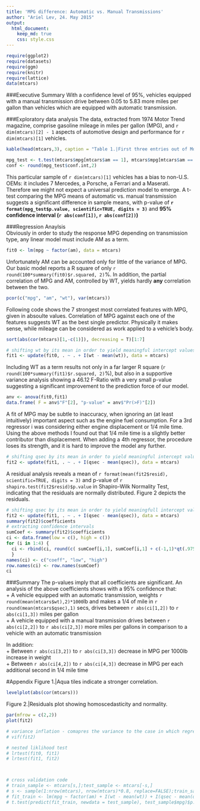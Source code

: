 ```yaml
---
title: 'MPG difference: Automatic vs. Manual Transmissions'
author: "Ariel Lev, 24. May 2015"
output: 
  html_document:
    keep_md: true
    css: style.css
---
```

```r
require(ggplot2)
require(datasets)
require(ggm)
require(knitr)
require(lattice)
data(mtcars)
```
###Executive Summary
With a confidence level of 95%, vehicles equipped with a manual transmission drive between 0.05 to 5.83 more miles per gallon than vehicles which are equipped with automatic transmission.  

###Exploratory data analysis
The data, extracted from 1974 Motor Trend magazine, comprise gasoline mileage in miles per gallon (MPG), and `r dim(mtcars)[2] - 1` aspects of automotive design and performance for `r dim(mtcars)[1]` vehicles. 
```r
kable(head(mtcars,3), caption = "Table 1.|First three entries out of Motor Trend sample")
```

```r
mpg_test <- t.test(mtcars$mpg[mtcars$am == 1], mtcars$mpg[mtcars$am == 0], var.equal = T)
conf <- round(mpg_test$conf.int,2)
```
This particular sample of `r dim(mtcars)[1]` vehicles has a bias to non-U.S. OEMs: it includes 7 Mercedes, a Porsche, a Ferrari and a Maserati. Therefore we might not expect a universal prediction model to emerge. A t-test comparing the MPG means of automatic vs. manual transmission suggests a significant difference in sample means, with p-value of **`r format(mpg_test$p.value, scientific=TRUE, digits = 3)`** and **95% confidence interval (`r abs(conf[1])`, `r abs(conf[2])`)**

###Regression Anaylsis  
Obviously in order to study the response MPG depending on transmission type, any linear model must include AM as a term.
```r
fit0 <- lm(mpg ~ factor(am), data = mtcars)
```
Unfortunately AM can be accounted only for little of the variance of MPG. Our basic model reports a R square of only `r round(100*summary(fit0)$r.squared, 2)`%. In addition, the partial correlation of MPG and AM, controlled by WT, yields hardly **any** correlation between the two. 
```r
pcor(c("mpg", "am", "wt"), var(mtcars))
```
Following code shows the 7 strongest most correlated features with MPG, given in absoulte values. Correlation of MPG against each one of the features suggests WT as the best single predictor. Physically it makes sense, while mileage can be considered as work applied to a vehicle's body.
```r
sort(abs(cor(mtcars)[1,-c(1)]), decreasing = T)[1:7]
```

```r
# shifting wt by its mean in order to yield meaningful intercept values  
fit1 <- update(fit0, . ~ . + I(wt - mean(wt)), data = mtcars)
```
Including WT as a term results not only in a far larger R square (`r round(100*summary(fit1)$r.squared, 2)`%), but also in a supportive variance analysis showing a 46.12 F-Ratio with a very small p-value suggesting a significant improvement to the prediction force of our model.
```r
anv <- anova(fit0,fit1)
data.frame( F = anv$"F"[2], "p-value" = anv$"Pr(>F)"[2])
```
A fit of MPG may be subtle to inaccuracy, when ignoring an (at least intuitively) important aspect such as the engine fuel consumption. For a 3rd regressor i was considering either engine displacement or 1/4 mile time. Using the above methods I found out that 1/4 mile time is a slightly better contributor than displacement. When adding a 4th regressor, the procedure loses its strength, and it is hard to improve the model any further.
```r
# shifting qsec by its mean in order to yield meaningful intercept values  
fit2 <- update(fit1, . ~ . + I(qsec - mean(qsec)), data = mtcars)
```
A residual analysis reveals a mean of `r format(mean(fit2$resid), scientific=TRUE, digits = 3)` and p-value of `r shapiro.test(fit2$resid)$p.value` in Shapiro-Wilk Normality Test, indicating that the residuals are normally distributed. Figure 2 depicts the residuals.
```r
# shifting qsec by its mean in order to yield meaningfull intercept values  
fit2 <- update(fit1, . ~ . + I(qsec - mean(qsec)), data = mtcars)
summary(fit2)$coefficients
# extracting confidence intervals
sumCoef <- summary(fit2)$coefficients
ci <- data.frame(low = c(), high = c())
for (i in 1:4) {
  ci <- rbind(ci, round(c( sumCoef[i,1], sumCoef[i,1] + c(-1,1)*qt(.975,fit2$df)*sumCoef[i,2]), 2))
  }
names(ci) <- c("coeff", "low", "high")
row.names(ci) <- row.names(sumCoef)
ci
```


###Summary
The p-values imply that all coefficients are significant.  An analysis of the above coefficients shows with a 95% confidence that:  
+   A vehicle equipped with an automatic transmission, weights `r round(mean(mtcars$wt),2)*1000`lb and makes a 1/4 of mile in `r round(mean(mtcars$qsec),1)` secs, drives between `r abs(ci[1,2])` to `r abs(ci[1,3])` miles per gallon  
+   A vehicle equipped with a manual transmission drives between `r abs(ci[2,2])` to `r abs(ci[2,3])` more miles per gallons in comparison to a vehicle with an automatic transmission  
  
In addition:  
+   Between `r abs(ci[3,2])` to `r abs(ci[3,3])` decrease in MPG per 1000lb increase in weight  
+   Between `r abs(ci[4,2])` to `r abs(ci[4,3])` decrease in MPG per each additional second in 1/4 mile time 

#Appendix
Figure 1.|Aqua tiles indicate a stronger correlation.
```r
levelplot(abs(cor(mtcars)))
```

Figure 2.|Residuals plot showing homoscedasticity and normality.
```r
par(mfrow = c(2,2))
plot(fit2)
```


```r
# variance inflation - comapres the variance to the case in which regressor were complete orthogonal.
# vif(fit2)

# nested liklihood test
# lrtest(fit0, fit1)
# lrtest(fit1, fit2)



# cross validation code
# train_sample <- mtcars[s,];test_sample <- mtcars[-s,]
# s <- sample(1:nrow(mtcars), nrow(mtcars)*0.8, replace=FALSE);train_sample <- mtcars[s,];test_sample <- mtcars[-s,]
# fit_train <- lm(mpg ~ factor(am) + I(wt - mean(wt)) + I(qsec - mean(qsec)), data = train_sample)
# t.test(predict(fit_train, newdata = test_sample), test_sample$mpg)$p.value
```